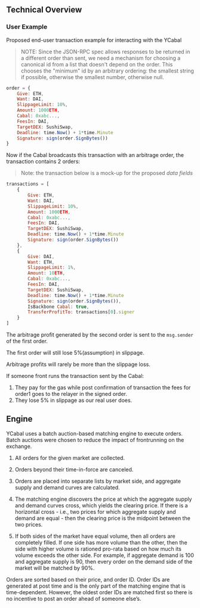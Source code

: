 ## Technical Overview

### User Example

Proposed end-user transaction example for interacting with the YCabal

> NOTE: Since the JSON-RPC spec allows responses to be returned in a
> different order than sent, we need a mechanism for choosing a
> canonical id from a list that doesn't depend on the order. This
> chooses the "minimum" id by an arbitrary ordering: the smallest string
> if possible, otherwise the smallest number, otherwise null.

```jsx
order = {
	Give: ETH,
	Want: DAI,
	SlippageLimit: 10%,
	Amount: 1000ETH,
	Cabal: 0xabc...,
	FeesIn: DAI,
	TargetDEX: SushiSwap,
	Deadline: time.Now() + 1*time.Minute
	Signature: sign(order.SignBytes())
}
```

Now if the Cabal broadcasts this transaction with an arbitrage order,
the transaction contains 2 orders:

> Note: the transaction below is a mock-up for the proposed _data
> fields_

```jsx
transactions = [
	{
		Give: ETH,
		Want: DAI,
		SlippageLimit: 10%,
		Amount: 1000ETH,
		Cabal: 0xabc...,
		FeesIn: DAI,
		TargetDEX: SushiSwap,
		Deadline: time.Now() + 1*time.Minute
		Signature: sign(order.SignBytes())
	},
	{
		Give: DAI,
		Want: ETH,
		SlippageLimit: 1%,
		Amount: 10ETH,
		Cabal: 0xabc...,
		FeesIn: DAI,
		TargetDEX: SushiSwap,
		Deadline: time.Now() + 1*time.Minute
		Signature: sign(order.SignBytes()),
		IsBackbone Cabal: true,
		TransferProfitTo: transactions[0].signer
	}
]
```

The arbitrage profit generated by the second order is sent to the
`msg.sender` of the first order.

The first order will still lose 5%(assumption) in slippage.

Arbitrage profits will rarely be more than the slippage loss.

If someone front runs the transaction sent by the Cabal:

1. They pay for the gas while post confirmation of transaction the fees
   for order1 goes to the relayer in the signed order.
2. They lose 5% in slippage as our real user does.

## Engine

YCabal uses a batch auction-based matching engine to execute orders.
Batch auctions were chosen to reduce the impact of frontrunning on the
exchange.

1. All orders for the given market are collected.

2. Orders beyond their time-in-force are canceled.

3. Orders are placed into separate lists by market side, and aggregate
   supply and demand curves are calculated.

4. The matching engine discovers the price at which the aggregate supply
   and demand curves cross, which yields the clearing price. If there is
   a horizontal cross - i.e., two prices for which aggregate supply and
   demand are equal - then the clearing price is the midpoint between
   the two prices.

5. If both sides of the market have equal volume, then all orders are completely filled. If one side has more volume than the other, then
   the side with higher volume is rationed pro-rata based on how much its volume exceeds the other side.
 For example, if aggregate demand is 100 and aggregate supply is 90, then every order on the demand side of the market will be matched by 90%.

Orders are sorted based on their price, and order ID. Order IDs are
generated at post time and is the only part of the matching engine that
is time-dependent. However, the oldest order IDs are matched first so
there is no incentive to post an order ahead of someone else’s.
